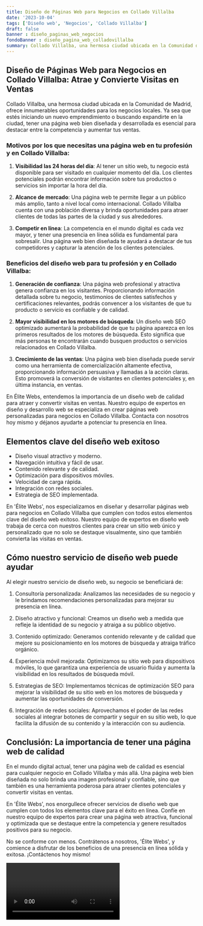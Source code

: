 ```yaml
---
title: Diseño de Páginas Web para Negocios en Collado Villalba
date: '2023-10-04'
tags: ['Diseño web', 'Negocios', 'Collado Villalba']
draft: false
banner : diseño_paginas_web_negocios
fondoBanner : diseño_pagina_web_colladovillalba
summary: Collado Villalba, una hermosa ciudad ubicada en la Comunidad de Madrid, ofrece innumerables oportunidades para los negocios locales. Ya sea que estés iniciando un nuevo emprendimiento o buscando expandirte en la ciudad, tener una página web bien diseñada y desarrollada es esencial para destacar entre la competencia y aumentar tus ventas. 
---
```


## Diseño de Páginas Web para Negocios en Collado Villalba: Atrae y Convierte Visitas en Ventas

Collado Villalba, una hermosa ciudad ubicada en la Comunidad de Madrid, ofrece innumerables oportunidades para los negocios locales. Ya sea que estés iniciando un nuevo emprendimiento o buscando expandirte en la ciudad, tener una página web bien diseñada y desarrollada es esencial para destacar entre la competencia y aumentar tus ventas. 

### Motivos por los que necesitas una página web en tu profesión y en Collado Villalba:

1. **Visibilidad las 24 horas del día**: Al tener un sitio web, tu negocio está disponible para ser visitado en cualquier momento del día. Los clientes potenciales podrán encontrar información sobre tus productos o servicios sin importar la hora del día.

2. **Alcance de mercado**: Una página web te permite llegar a un público más amplio, tanto a nivel local como internacional. Collado Villalba cuenta con una población diversa y brinda oportunidades para atraer clientes de todas las partes de la ciudad y sus alrededores.

3. **Competir en línea**: La competencia en el mundo digital es cada vez mayor, y tener una presencia en línea sólida es fundamental para sobresalir. Una página web bien diseñada te ayudará a destacar de tus competidores y capturar la atención de los clientes potenciales.

### Beneficios del diseño web para tu profesión y en Collado Villalba:

1. **Generación de confianza**: Una página web profesional y atractiva genera confianza en los visitantes. Proporcionando información detallada sobre tu negocio, testimonios de clientes satisfechos y certificaciones relevantes, podrás convencer a los visitantes de que tu producto o servicio es confiable y de calidad.

2. **Mayor visibilidad en los motores de búsqueda**: Un diseño web SEO optimizado aumentará la probabilidad de que tu página aparezca en los primeros resultados de los motores de búsqueda. Esto significa que más personas te encontrarán cuando busquen productos o servicios relacionados en Collado Villalba.

3. **Crecimiento de las ventas**: Una página web bien diseñada puede servir como una herramienta de comercialización altamente efectiva, proporcionando información persuasiva y llamadas a la acción claras. Esto promoverá la conversión de visitantes en clientes potenciales y, en última instancia, en ventas.

En Élite Webs, entendemos la importancia de un diseño web de calidad para atraer y convertir visitas en ventas. Nuestro equipo de expertos en diseño y desarrollo web se especializa en crear páginas web personalizadas para negocios en Collado Villalba. Contacta con nosotros hoy mismo y déjanos ayudarte a potenciar tu presencia en línea.

<GifSeo />

<Cta />

## Elementos clave del diseño web exitoso

- Diseño visual atractivo y moderno.
- Navegación intuitiva y fácil de usar.
- Contenido relevante y de calidad.
- Optimización para dispositivos móviles.
- Velocidad de carga rápida.
- Integración con redes sociales.
- Estrategia de SEO implementada.

En 'Élite Webs', nos especializamos en diseñar y desarrollar páginas web para negocios en Collado Villalba que cumplen con todos estos elementos clave del diseño web exitoso. Nuestro equipo de expertos en diseño web trabaja de cerca con nuestros clientes para crear un sitio web único y personalizado que no solo se destaque visualmente, sino que también convierta las visitas en ventas.

## Cómo nuestro servicio de diseño web puede ayudar

Al elegir nuestro servicio de diseño web, su negocio se beneficiará de:

1. Consultoría personalizada: Analizamos las necesidades de su negocio y le brindamos recomendaciones personalizadas para mejorar su presencia en línea.

2. Diseño atractivo y funcional: Creamos un diseño web a medida que refleje la identidad de su negocio y atraiga a su público objetivo.

3. Contenido optimizado: Generamos contenido relevante y de calidad que mejore su posicionamiento en los motores de búsqueda y atraiga tráfico orgánico.

4. Experiencia móvil mejorada: Optimizamos su sitio web para dispositivos móviles, lo que garantiza una experiencia de usuario fluida y aumenta la visibilidad en los resultados de búsqueda móvil.

5. Estrategias de SEO: Implementamos técnicas de optimización SEO para mejorar la visibilidad de su sitio web en los motores de búsqueda y aumentar las oportunidades de conversión.

6. Integración de redes sociales: Aprovechamos el poder de las redes sociales al integrar botones de compartir y seguir en su sitio web, lo que facilita la difusión de su contenido y la interacción con su audiencia.

## Conclusión: La importancia de tener una página web de calidad

En el mundo digital actual, tener una página web de calidad es esencial para cualquier negocio en Collado Villalba y más allá. Una página web bien diseñada no solo brinda una imagen profesional y confiable, sino que también es una herramienta poderosa para atraer clientes potenciales y convertir visitas en ventas.

En 'Élite Webs', nos enorgullece ofrecer servicios de diseño web que cumplen con todos los elementos clave para el éxito en línea. Confíe en nuestro equipo de expertos para crear una página web atractiva, funcional y optimizada que se destaque entre la competencia y genere resultados positivos para su negocio.

No se conforme con menos. Contrátenos a nosotros, 'Élite Webs', y comience a disfrutar de los beneficios de una presencia en línea sólida y exitosa. ¡Contáctenos hoy mismo!

<Video />

<CtaBot job='Negocios' city='Collado Villalba'/>

<Gmaps query='Collado Villalba+españa+maps' />